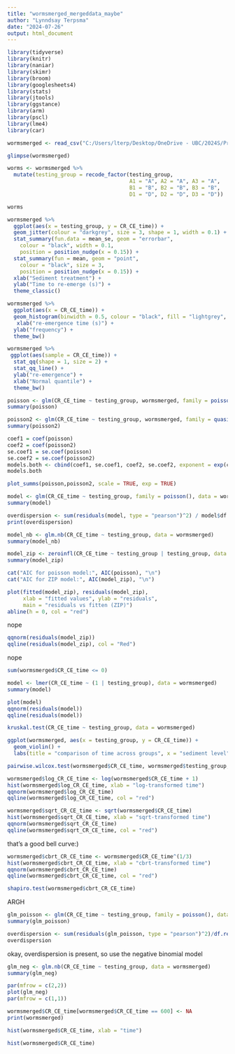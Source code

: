 ```yaml
---
title: "wormsmerged_mergeddata_maybe"
author: "Lynndsay Terpsma"
date: "2024-07-26"
output: html_document
---
```


```r
library(tidyverse)
library(knitr)
library(naniar)
library(skimr)
library(broom)
library(googlesheets4)
library(stats)
library(jtools)
library(ggstance)
library(arm)
library(pscl)
library(lme4)
library(car)
```

```r
wormsmerged <- read_csv("C:/Users/lterp/Desktop/OneDrive - UBC/2024S/Project/Statistics/Data/worm_merged.csv")
```
```r
glimpse(wormsmerged)
```
```r
worms <- wormsmerged %>%
  mutate(testing_group = recode_factor(testing_group, 
                                       A1 = "A", A2 = "A", A3 = "A", 
                                       B1 = "B", B2 = "B", B3 = "B", 
                                       D1 = "D", D2 = "D", D3 = "D"))

worms
```

```r
wormsmerged %>%
  ggplot(aes(x = testing_group, y = CR_CE_time)) +
  geom_jitter(colour = "darkgrey", size = 3, shape = 1, width = 0.1) +
  stat_summary(fun.data = mean_se, geom = "errorbar", 
    colour = "black", width = 0.1, 
    position = position_nudge(x = 0.15)) +
  stat_summary(fun = mean, geom = "point", 
    colour = "black", size = 3, 
    position = position_nudge(x = 0.15)) +
  xlab("Sediment treatment") + 
  ylab("Time to re-emerge (s)") + 
  theme_classic()
```

```r
wormsmerged %>%
  ggplot(aes(x = CR_CE_time)) +
  geom_histogram(binwidth = 0.5, colour = "black", fill = "lightgrey", boundary = 0, closed = "left") +
   xlab("re-emergence time (s)") +
  ylab("frequency") +
  theme_bw()
```

```r
wormsmerged %>% 
 ggplot(aes(sample = CR_CE_time)) +
  stat_qq(shape = 1, size = 2) +
  stat_qq_line() +
  ylab("re-emergence") +
  xlab("Normal quantile") +
  theme_bw()
```
```r
poisson <- glm(CR_CE_time ~ testing_group, wormsmerged, family = poisson(link = "log"))
summary(poisson)
```
```r
poisson2 <- glm(CR_CE_time ~ testing_group, wormsmerged, family = quasipoisson(link = "log"))
summary(poisson2)
```
```r
coef1 = coef(poisson)
coef2 = coef(poisson2)
se.coef1 = se.coef(poisson)
se.coef2 = se.coef(poisson2)
models.both <- cbind(coef1, se.coef1, coef2, se.coef2, exponent = exp(coef1))
models.both
```
```r
plot_summs(poisson,poisson2, scale = TRUE, exp = TRUE)
```

```r
model <- glm(CR_CE_time ~ testing_group, family = poisson(), data = wormsmerged)
summary(model)
```
```r
overdispersion <- sum(residuals(model, type = "pearson")^2) / model$df.residual
print(overdispersion)
```
```r
model_nb <- glm.nb(CR_CE_time ~ testing_group, data = wormsmerged)
summary(model_nb)
```

```r
model_zip <- zeroinfl(CR_CE_time ~ testing_group | testing_group, data = wormsmerged, dist = "poisson")
summary(model_zip)
```
```r
cat("AIC for poisson model:", AIC(poisson), "\n")
cat("AIC for ZIP model:", AIC(model_zip), "\n")
```
```r
plot(fitted(model_zip), residuals(model_zip),
     xlab = "fitted values", ylab = "residuals",
     main = "residuals vs fitten (ZIP)")
abline(h = 0, col = "red")
```
nope

```r
qqnorm(residuals(model_zip))
qqline(residuals(model_zip), col = "Red")
```
nope

```r
sum(wormsmerged$CR_CE_time <= 0)
```

```r
model <- lmer(CR_CE_time ~ (1 | testing_group), data = wormsmerged)
summary(model)
```
```r
plot(model)
qqnorm(residuals(model))
qqline(residuals(model))
```

```r
kruskal.test(CR_CE_time ~ testing_group, data = wormsmerged)
```
```r
ggplot(wormsmerged, aes(x = testing_group, y = CR_CE_time)) +
  geom_violin() +
  labs(title = "comparison of time across groups", x = "sediment level", y = "time to reemerge")
```

```r
pairwise.wilcox.test(wormsmerged$CR_CE_time, wormsmerged$testing_group, p.adjust.method = "bonferroni")
```


```r
wormsmerged$log_CR_CE_time <- log(wormsmerged$CR_CE_time + 1)
hist(wormsmerged$log_CR_CE_time, xlab = "log-transformed time")
qqnorm(wormsmerged$log_CR_CE_time)
qqline(wormsmerged$log_CR_CE_time, col = "red")
```

```r
wormsmerged$sqrt_CR_CE_time <- sqrt(wormsmerged$CR_CE_time)
hist(wormsmerged$sqrt_CR_CE_time, xlab = "sqrt-transformed time")
qqnorm(wormsmerged$sqrt_CR_CE_time)
qqline(wormsmerged$sqrt_CR_CE_time, col = "red")
```
that's a good bell curve:)

```r
wormsmerged$cbrt_CR_CE_time <- wormsmerged$CR_CE_time^(1/3)
hist(wormsmerged$cbrt_CR_CE_time, xlab = "cbrt-transformed time")
qqnorm(wormsmerged$cbrt_CR_CE_time)
qqline(wormsmerged$cbrt_CR_CE_time, col = "red")
```
```r
shapiro.test(wormsmerged$cbrt_CR_CE_time)
```
ARGH

```r
glm_poisson <- glm(CR_CE_time ~ testing_group, family = poisson(), data = wormsmerged)
summary(glm_poisson)
```
```r
overdispersion <- sum(residuals(glm_poisson, type = "pearson")^2)/df.residual(glm_poisson)
overdispersion
```
okay, overdispersion is present, so use the negative binomial model

```r
glm_neg <- glm.nb(CR_CE_time ~ testing_group, data = wormsmerged)
summary(glm_neg)
```

```r
par(mfrow = c(2,2))
plot(glm_neg)
par(mfrow = c(1,1))
```

```r
wormsmerged$CR_CE_time[wormsmerged$CR_CE_time == 600] <- NA
print(wormsmerged)
```


```r
hist(wormsmerged$CR_CE_time, xlab = "time")
```

```r
hist(wormsmerged$CR_CE_time)
```


